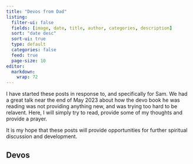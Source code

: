 ```yaml
---
title: "Devos from Dad"
listing:
  filter-ui: false
  fields: [image, date, title, author, categories, description]
  sort: "date desc"
  sort-ui: true
  type: default
  categories: false
  feed: true
  page-size: 10
editor: 
  markdown: 
    wrap: 72
---
```


I have started these posts in response to, and specifically for Sam.  We had a great talk near the end of May 2023 about how the devo book he was reading was not providing anything new, and was trying too hard to be relavent.  Here, I will simply try to read, provide some of my thoughts and provide a prayer.  

It is my hope that these posts will provide opportunities for further spiritual discussion and development.  

## Devos
